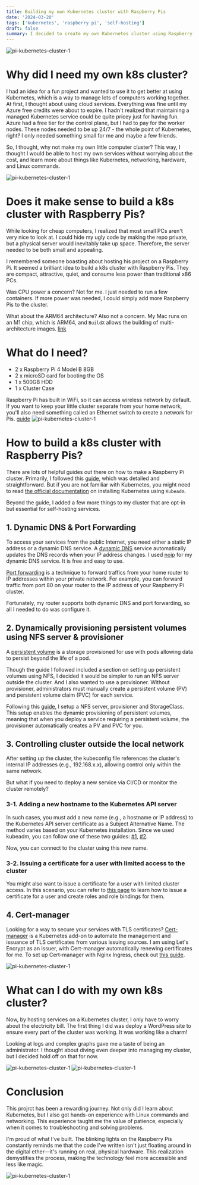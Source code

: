 ```yaml
---
title: Building my own Kubernetes cluster with Raspberry Pis
date: '2024-03-20'
tags: ['kubernetes', 'raspberry pi', 'self-hosting']
draft: false
summary: I decided to create my own Kubernetes cluster using Raspberry Pis. This is the story of why I did it, how I made it happen, and what I discovered along the way.
---
```


![pi-kubernetes-cluster-1](/static/images/blog/building-my-own-kubernetes-cluster-using-raspberry-pis/pi-cluster-1.jpg)
# Why did I need my own k8s cluster?
I had an idea for a fun project and wanted to use it to get better at using Kubernetes, which is a way to manage lots of computers working together.
At first, I thought about using cloud services.
Everything was fine until my Azure free credits were about to expire.
I hadn't realized that maintaining a managed Kubernetes service could be quite pricey just for having fun.
Azure had a free tier for the control plane, but I had to pay for the worker nodes.
These nodes needed to be up 24/7 - the whole point of Kubernetes, right?
I only needed something small for me and maybe a few friends.

So, I thought, why not make my own little computer cluster?
This way, I thought I would be able to host my own services without worrying about the cost, and learn more about things like Kubernetes, networking, hardware, and Linux commands.

![pi-kubernetes-cluster-1](/static/images/blog/building-my-own-kubernetes-cluster-using-raspberry-pis/pi-cluster-2.jpg)
# Does it make sense to build a k8s cluster with Raspberry Pis?
While looking for cheap computers, I realized that most small PCs aren't very nice to look at.
I could hide my ugly code by making the repo private, but a physical server would inevitably take up space.
Therefore, the server needed to be both small and appealing.

I remembered someone boasting about hosting his project on a Raspberry Pi. It seemed a brilliant idea to build a k8s cluster with Raspberry Pis.
They are compact, attractive, quiet, and consume less power than traditional x86 PCs.

Was CPU power a concern? Not for me.
I just needed to run a few containers. If more power was needed, I could simply add more Raspberry Pis to the cluster.

What about the ARM64 architecture? Also not a concern.
My Mac runs on an M1 chip, which is ARM64, and `BuildX` allows the building of multi-architecture images. [link](https://www.docker.com/blog/how-to-rapidly-build-multi-architecture-images-with-buildx/)

# What do I need?
- 2 x Raspberry Pi 4 Model B 8GB
- 2 x microSD card for booting the OS
- 1 x 500GB HDD
- 1 x Cluster Case

Raspberry Pi has built in WiFi, so it can access wireless network by default.
If you want to keep your little cluster separate from your home network, you'll also need something called an Ethernet switch to create a network for Pis. [guide](https://www.raspberrypi.com/tutorials/cluster-raspberry-pi-tutorial/)
![pi-kubernetes-cluster-1](/static/images/blog/building-my-own-kubernetes-cluster-using-raspberry-pis/pi-cluster-4.jpg)

# How to build a k8s cluster with Raspberry Pis?
There are lots of helpful guides out there on how to make a Raspberry Pi cluster.
Primarily, I followed this [guide](https://github.com/benc-uk/pikube/tree/master), which was detailed and straightforward.
But if you are not familiar with Kubernetes, you might need to read [the official documentation](https://kubernetes.io/docs/setup/production-environment/tools/kubeadm/create-cluster-kubeadm/) on installing Kubernetes using `Kubeadm`.

Beyond the guide, I added a few more things to my cluster that are opt-in but essential for self-hosting services.

## 1. Dynamic DNS & Port Forwarding
To access your services from the public Internet, you need either a static IP address or a dynamic DNS service.
A [dynamic DNS](https://www.cloudflare.com/learning/dns/glossary/dynamic-dns/) service automatically updates the DNS records when your IP address changes.
I used [noip](https://www.noip.com/) for my dynamic DNS service. It is free and easy to use.

[Port forwarding](https://en.wikipedia.org/wiki/Port_forwarding) is a technique to forward traffics from your home router to IP addresses within your private network.
For example, you can forward traffic from port 80 on your router to the IP address of your Raspberry Pi cluster.

Fortunately, my router supports both dynamic DNS and port forwarding, so all I needed to do was configure it.

## 2. Dynamically provisioning persistent volumes using NFS server & provisioner
A [persistent volume](https://kubernetes.io/docs/concepts/storage/persistent-volumes/) is a storage provisioned for use with pods allowing data to persist beyond the life of a pod.

Though the guide I followed included a section on setting up persistent volumes using NFS, I decided it would be simpler to run an NFS server outside the cluster.
And I also wanted to use a provisioner. Without provisioner, administrators must manually create a persistent volume (PV) and persistent volume claim (PVC) for each service.

Following this [guide](https://hbayraktar.medium.com/how-to-setup-dynamic-nfs-provisioning-in-a-kubernetes-cluster-cbf433b7de29), I setup a NFS server, provisioner and StorageClass.
This setup enables the dynamic provisioning of persistent volumes, meaning that when you deploy a service requiring a persistent volume, the provisioner automatically creates a PV and PVC for you.

## 3. Controlling cluster outside the local network
After setting up the cluster, the kubeconfig file references the cluster's internal IP addresses (e.g., 192.168.x.x), allowing control only within the same network.

But what if you need to deploy a new service via CI/CD or monitor the cluster remotely?

### 3-1. Adding a new hostname to the Kubernetes API server
In such cases, you must add a new name (e.g., a hostname or IP address) to the Kubernetes API server certificate as a Subject Alternative Name.
The method varies based on your Kubernetes installation.
Since we used kubeadm, you can follow one of these two guides: [#1](https://kloudle.com/academy/how-to-add-new-hostname-ipaddress-to-kubernetes-api-server/
), [#2](https://blog.scottlowe.org/2019/07/30/adding-a-name-to-kubernetes-api-server-certificate/).

Now, you can connect to the cluster using this new name.

### 3-2. Issuing a certificate for a user with limited access to the cluster
You might also want to issue a certificate for a user with limited cluster access.
In this scenario, you can refer to [this page](https://kubernetes.io/docs/reference/access-authn-authz/certificate-signing-requests/#normal-user) to learn how to issue a certificate for a user and create roles and role bindings for them.

## 4. Cert-manager
Looking for a way to secure your services with TLS certificates?
[Cert-manager](https://cert-manager.io/docs/) is a Kubernetes add-on to automate the management and issuance of TLS certificates from various issuing sources.
I am using Let's Encrypt as an issuer, with Cert-manager automatically renewing certificates for me.
To set up Cert-manager with Nginx Ingress, check out [this guide](https://cert-manager.io/docs/tutorials/acme/nginx-ingress/).

![pi-kubernetes-cluster-1](/static/images/blog/building-my-own-kubernetes-cluster-using-raspberry-pis/pi-cluster-5.jpg)
# What can I do with my own k8s cluster?
Now, by hosting services on a Kubernetes cluster, I only have to worry about the electricity bill.
The first thing I did was deploy a WordPress site to ensure every part of the cluster was working.
It was working like a charm!

Looking at logs and complex graphs gave me a taste of being an administrator.
I thought about diving even deeper into managing my cluster, but I decided hold off on that for now.

![pi-kubernetes-cluster-1](/static/images/blog/building-my-own-kubernetes-cluster-using-raspberry-pis/k8s-dashboard.png)
![pi-kubernetes-cluster-1](/static/images/blog/building-my-own-kubernetes-cluster-using-raspberry-pis/grafana.png)


# Conclusion

This projrct has been a rewarding journey.
Not only did I learn about Kubernetes, but I also got hands-on experience with Linux commands and networking.
This experience taught me the value of patience, especially when it comes to troubleshooting and solving problems.

I'm proud of what I've built.
The blinking lights on the Raspberry Pis constantly reminds me that the code I've written isn't just floating around in the digital ether—it's running on real, physical hardware.
This realization demystifies the process, making the technology feel more accessible and less like magic.

![pi-kubernetes-cluster-1](/static/images/blog/building-my-own-kubernetes-cluster-using-raspberry-pis/pi-cluster-3.jpg)
